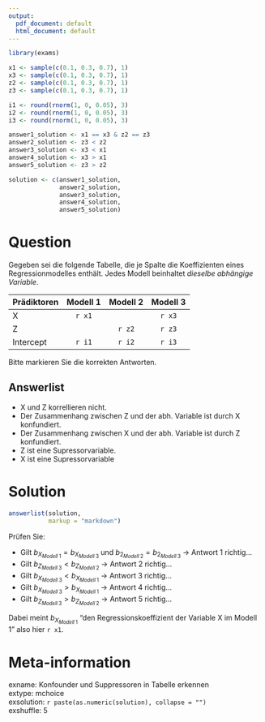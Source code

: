 ```yaml
---
output:
  pdf_document: default
  html_document: default
---
```

```r
library(exams)

x1 <- sample(c(0.1, 0.3, 0.7), 1)
x3 <- sample(c(0.1, 0.3, 0.7), 1)
z2 <- sample(c(0.1, 0.3, 0.7), 1)
z3 <- sample(c(0.1, 0.3, 0.7), 1)

i1 <- round(rnorm(1, 0, 0.05), 3)
i2 <- round(rnorm(1, 0, 0.05), 3)
i3 <- round(rnorm(1, 0, 0.05), 3)

answer1_solution <- x1 == x3 & z2 == z3
answer2_solution <- z3 < z2
answer3_solution <- x3 < x1
answer4_solution <- x3 > x1
answer5_solution <- z3 > z2

solution <- c(answer1_solution,
              answer2_solution,
              answer3_solution,
              answer4_solution,
              answer5_solution)
```


Question
========
Gegeben sei die folgende Tabelle, die je Spalte die Koeffizienten eines Regressionmodelles enthält. Jedes Modell beinhaltet _dieselbe abhängige Variable_.


| Prädiktoren | Modell 1 | Modell 2 | Modell 3 |
|-------------|:--------:|:--------:|:--------:|
| X           |  `r x1`  |          |  `r x3`  |
| Z           |          |  `r z2`  |  `r z3`  |
| Intercept   |  `r i1`  |  `r i2`  |  `r i3`  |


Bitte markieren Sie die korrekten Antworten.



Answerlist
----------
* X und Z korrellieren nicht.
* Der Zusammenhang zwischen Z und der abh. Variable ist durch X konfundiert.
* Der Zusammenhang zwischen X und der abh. Variable ist durch Z konfundiert.
* Z ist eine Supressorvariable.
* X ist eine Supressorvariable 

Solution
========

```r
answerlist(solution,
           markup = "markdown")
```






Prüfen Sie:  

* Gilt $b_{X_{Modell\;1}} = b_{X_{Modell\;3}}$ und $b_{2_{Modell\;2}} = b_{2_{Modell\;3}}$ $\rightarrow$ Antwort 1 richtig...
* Gilt $b_{Z_{Modell\;3}} < b_{Z_{Modell\;2}}$ $\rightarrow$ Antwort 2 richtig...
* Gilt $b_{X_{Modell\;3}} < b_{X_{Modell\;1}}$ $\rightarrow$ Antwort 3 richtig...
* Gilt $b_{X_{Modell\;3}} > b_{X_{Modell\;1}}$ $\rightarrow$ Antwort 4 richtig...
* Gilt $b_{Z_{Modell\;3}} > b_{Z_{Modell\;2}}$ $\rightarrow$ Antwort 5 richtig...

Dabei meint $b_{X_{Modell\;1}}$ "den Regressionskoeffizient der Variable X im Modell 1" also hier `r x1`.


Meta-information
================
exname: Konfounder und Suppressoren in Tabelle erkennen  
extype: mchoice  
exsolution: `r paste(as.numeric(solution), collapse = "")`  
exshuffle: 5  